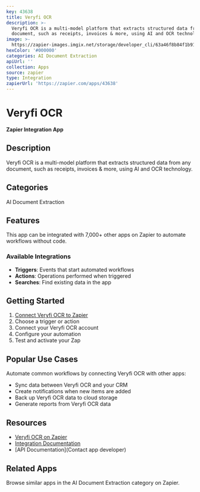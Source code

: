 ```yaml
---
key: 43638
title: Veryfi OCR
description: >-
  Veryfi OCR is a multi-model platform that extracts structured data from any
  document, such as receipts, invoices & more, using AI and OCR technology.
image: >-
  https://zapier-images.imgix.net/storage/developer_cli/63a46f8b84f1b91bac3ff72bdd99cc86.png?auto=format%2Ccompress&ixlib=python-3.0.0&q=50
hexColor: '#000000'
categories: AI Document Extraction
apiUrl: ''
collection: Apps
source: zapier
type: Integration
zapierUrl: 'https://zapier.com/apps/43638'
---
```

# Veryfi OCR

**Zapier Integration App**

## Description

Veryfi OCR is a multi-model platform that extracts structured data from any document, such as receipts, invoices & more, using AI and OCR technology.

## Categories

AI Document Extraction

## Features

This app can be integrated with 7,000+ other apps on Zapier to automate workflows without code.

### Available Integrations

- **Triggers**: Events that start automated workflows
- **Actions**: Operations performed when triggered
- **Searches**: Find existing data in the app

## Getting Started

1. [Connect Veryfi OCR to Zapier](https://zapier.com/apps/43638)
2. Choose a trigger or action
3. Connect your Veryfi OCR account
4. Configure your automation
5. Test and activate your Zap

## Popular Use Cases

Automate common workflows by connecting Veryfi OCR with other apps:

- Sync data between Veryfi OCR and your CRM
- Create notifications when new items are added
- Back up Veryfi OCR data to cloud storage
- Generate reports from Veryfi OCR data

## Resources

- [Veryfi OCR on Zapier](https://zapier.com/apps/43638)
- [Integration Documentation](https://zapier.com/apps/43638/integrations)
- [API Documentation](Contact app developer)

## Related Apps

Browse similar apps in the AI Document Extraction category on Zapier.
